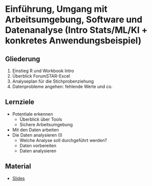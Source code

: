 # Einführung, Umgang mit Arbeitsumgebung, Software und Datenanalyse (Intro Stats/ML/KI + konkretes Anwendungsbeispiel)
## Gliederung
1. Einstieg R und Workbook Intro
2. Überblick ForumSTAR-Excel
3. Analyseplan für die Stichprobenziehung
4. Datenprobleme angehen: fehlende Werte und co.

## Lernziele
* Potentiale erkennen
  - Überblick über Tools
  - Sichere Arbeitsumgebung
* Mit den Daten arbeiten
* Die Daten analysieren (I)
  - Welche Analyse soll durchgeführt werden?
  - Daten vorbereiten
  - Daten analysieren

## Material
* [Slides](google.com)